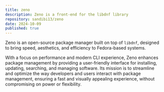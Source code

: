 ```yaml
---
title: zeno
description: Zeno is a front-end for the libdnf library
repository: sandibi13/zeno
date: 2024-10-09
published: true
---
```


Zeno is an open-source package manager built on top of `libdnf`, designed to bring speed, aesthetics, and efficiency to Fedora-based systems.

With a focus on performance and modern CLI experience, Zeno enhances package management by providing a user-friendly interface for installing, updating, searching, and managing software. Its mission is to streamline and optimize the way developers and users interact with package management, ensuring a fast and visually appealing experience, without compromising on power or flexibility.
